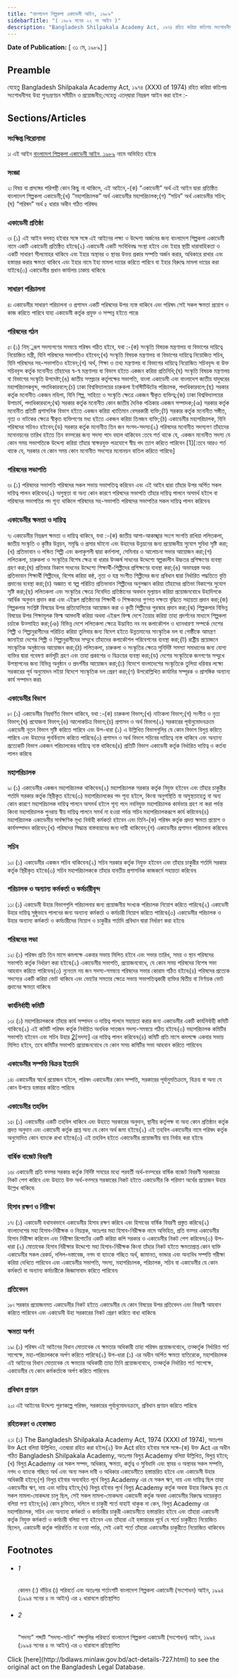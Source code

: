 ```yaml
---
title: "বাংলাদেশ শিল্পকলা একাডেমী আইন, ১৯৮৯"
sidebarTitle: "( ১৯৮৯ সনের ২২ নং আইন )"
description: "Bangladesh Shilpakala Academy Act, ১৯৭৪ রহিত করিয়া কতিপয় সংশোধনীসহ উহা পুনঃপ্রণয়নের উদ্দেশ্যে প্রণীত আইন৷"
---
```


**Date of Publication:** [ ৩১ মে, ১৯৮৯] ]

## Preamble

যেহেতু Bangladesh Shilpakala Academy Act, ১৯৭৪ (XXXI of 1974) রহিত করিয়া কতিপয় সংশোধনীসহ উহা পুনঃপ্রণয়ন সমীচীন ও প্রয়োজনীয়;সেহেতু এতদ্‌দ্বারা নিম্নরূপ আইন করা হইল :-

## Sections/Articles

### সংক্ষিপ্ত শিরোনামা

১৷ এই আইন [বাংলাদেশ শিল্পকলা একাডেমী আইন, ১৯৮৯](/act-727.html "বাংলাদেশ শিল্পকলা একাডেমী আইন, ১৯৮৯") নামে অভিহিত হইবে৷

### সংজ্ঞা

২৷ বিষয় বা প্রসঙ্গের পরিপন্থী কোন কিছু না থাকিলে, এই আইনে,-(ক) “একাডেমী” অর্থ এই আইন দ্বারা প্রতিষ্ঠিত বাংলাদেশ শিল্পকলা একাডেমী;(খ) “মহাপরিচালক” অর্থ একাডেমীর মহাপরিচালক;(গ) “সচিব” অর্থ একাডেমীর সচিব;(ঘ) “পরিষদ” অর্থ ৫ ধারার অধীন গঠিত পরিষদ৷

### একাডেমী প্রতিষ্ঠা

৩৷ (১) এই আইন বলবত্ হইবার সঙ্গে সঙ্গে এই আইনের লক্ষ্য ও উদ্দেশ্য অর্জনের জন্য বাংলাদেশ শিল্পকলা একাডেমী নামে একটি একাডেমী প্রতিষ্ঠিত হইবে৷(২) একাডেমী একটি সংবিধিবদ্ধ সংস্থা হইবে এবং ইহার স্থায়ী ধারাবাহিকতা ও একটি সাধারণ সীলমোহর থাকিবে এবং ইহার অস্থাবর ও স্থাবর উভয় প্রকার সম্পত্তি অর্জন করার, অধিকারে রাখার এবং হস্তান্তর করার ক্ষমতা থাকিবে এবং ইহার নামে ইহা মামলা দায়ের করিতে পারিবে বা ইহার বিরুদ্ধে মামলা দায়ের করা যাইবে৷(৩) একাডেমীর প্রধান কার্যালয় ঢাকায় থাকিবে৷

### সাধারণ পরিচালনা

৪৷ একাডেমীর সাধারণ পরিচালনা ও প্রশাসন একটি পরিষদের উপর ন্যস্ত থাকিবে এবং পরিষদ সেই সকল ক্ষমতা প্রয়োগ ও কাজ করিতে পারিবে যাহা একাডেমী কর্তৃক প্রযুক্ত ও সম্পন্ন হইতে পারে৷

### পরিষদের গঠন

৫৷ (১) নিম্্নরূপ সদস্যগণের সমন্বয়ে পরিষদ গঠিত হইবে, যথা :-(ক) সংস্কৃতি বিষয়ক মন্ত্রণালয় বা বিভাগের দায়িত্বে নিয়োজিত মন্ত্রী, যিনি পরিষদের সভাপতিও হইবেন;(খ) সংস্কৃতি বিষয়ক মন্ত্রণালয় বা বিভাগের দায়িত্বে নিয়োজিত সচিব, যিনি পরিষদের সহ-সভাপতিও হইবেন;(গ) অর্থ, শিক্ষা ও তথ্য মন্ত্রণালয় বা বিভাগের দায়িত্বে নিয়োজিত সচিববৃন্দ বা উক্ত সচিববৃন্দ কর্তৃক মনোনীত তাঁহাদের স্ব-স্ব মন্ত্রণালয় বা বিভাগ হইতে একজন করিয়া প্রতিনিধি;(ঘ) সংস্কৃতি বিষয়ক মন্ত্রণালয় বা বিভাগের সংস্কৃতি উপদেষ্টা;(ঙ) জাতীয় সম্প্রচার কর্তৃপক্ষের সভাপতি, বাংলা একাডেমী এবং বাংলাদেশ জাতীয় যাদুঘরের মহাপরিচালকবৃন্দ, পদাধিকারবলে;(চ) ঢাকা বিশ্ববিদ্যালয়ের চারুকলা ইনস্টিটিউটের পরিচালক, পদাধিকারবলে;(ছ) সরকার কর্তৃক মনোনীত একজন মহিলা, যিনি শিল্প, সাহিত্য ও সংস্কৃতি ক্ষেত্রে একজন স্বীকৃত ব্যক্তিত্ব;(জ) ঢাকা বিশ্ববিদ্যালয়ের উপাচার্য, পদাধিকারবলে;(ঝ) সরকার কর্তৃক মনোনীত কোন জাতীয় দৈনিক পত্রিকার একজন সম্পাদক;(ঞ) সরকার কর্তৃক মনোনীত প্রতিটি প্রশাসনিক বিভাগ হইতে একজন করিয়া খ্যাতিমান বেসরকারী ব্যক্তি;(ট) সরকার কর্তৃক মনোনীত সঙ্গীত, নৃত্য ও নাটকের ক্ষেত্রে স্বীকৃত ব্যক্তিগণের মধ্য হইতে একজন করিয়া তিনজন ব্যক্তি;(ঠ) একাডেমীর মহাপরিচালক, যিনি পরিষদের সচিবও হইবেন;(ড) সরকার কর্তৃক মনোনীত তিন জন সংসদ-সদস্য৷(২) পরিষদের মনোনীত সদস্যগণ তাঁহাদের মনোনয়নের তারিখ হইতে তিন বত্সরের জন্য সদস্য পদে বহাল থাকিবেন :তবে শর্ত থাকে যে, একজন মনোনীত সদস্য যে কোন সময় সভাপতিকে উদ্দেশ্য করিয়া তাঁহার স্বাক্ষরযুক্ত পত্রযোগে স্বীয় পদ ত্যাগ করিতে পারিবেন [1][:তবে আরও শর্ত থাকে যে, সরকার যে কোন সময় কোন মনোনীত সদস্যের মনোনয়ন বাতিল করিতে পারিবে৷]

### পরিষদের সভাপতি

৬৷ (১) পরিষদের সভাপতি পরিষদের সকল সভায় সভাপতিত্ব করিবেন এবং এই আইন দ্বারা তাঁহার উপর অর্পিত সকল দায়িত্ব পালন করিবেন৷(২) অসুস্থতা বা অন্য কোন কারণে পরিষদের সভাপতি তাঁহার দায়িত্ব পালনে অসমর্থ হইলে বা পরিষদের সভাপতির পদ শূন্য থাকিলে পরিষদের সহ-সভাপতি পরিষদের সভাপতির সকল দায়িত্ব পালন করিবেন৷

### একাডেমীর ক্ষমতা ও দায়িত্ব

৭৷ একাডেমীর নিম্নরূপ ক্ষমতা ও দায়িত্ব থাকিবে, যথা :-(ক) জাতীয় আশা-আকাঙ্খার সংগে সংগতি রাখিয়া ললিতকলা, জাতীয় সংস্কৃতি ও কৃষ্টির উন্নয়ন, সমৃদ্ধি ও প্রসার ঘটানো এবং উহাদের উন্নয়নের জন্য প্রয়োজনীয় সুযোগ সুবিধা সৃষ্টি করা;(খ) প্রতিভাবান ও পন্ডিত শিল্পী এবং কলাকুশলী দ্বারা কর্মশালা, সেমিনার ও আলোচনা সভার আয়োজন করা;(গ) ললিতকলা, চারুকলা ও সংস্কৃতির বিশেষ ক্ষেত্র বা ধারার উত্কর্ষ সাধনের উদ্দেশ্যে স্বল্পকালীন উচ্চতর প্রশিক্ষণের ব্যবস্থা গ্রহণ করা;(ঘ) প্রতিভার বিকাশ সাধনের উদ্দেশ্যে শিক্ষার্থী-শিল্পীদের প্রশিক্ষণের ব্যবস্থা করা;(ঙ) অভাবগ্রস্ত অথচ প্রতিভাবান শিক্ষার্থী শিল্পীদের, বিশেষ করিয়া কন্ঠ, নৃত্য ও যন্ত্র সংগীত শিল্পীদের জন্য প্রবিধান দ্বারা নির্ধারিত পদ্ধতিতে বৃত্তি প্রদানের ব্যবস্থা করা;(চ) অজ্ঞাত বা স্বল্প পরিচিত প্রতিভাবান শিল্পীদের অনুসন্ধান করিয়া তাঁহাদের প্রতিভা বিকাশের সুযোগ সৃষ্টি করা;(ছ) ললিতকলা এবং সংস্কৃতির ক্ষেত্রে নিবেদিত প্রতিষ্ঠানের অবদান মূল্যায়ন করিয়া প্রয়োজনবোধে উহাদিগকে আর্থিক অনুদান প্রদান করা এবং এইরূপ প্রতিষ্ঠানের শিক্ষার্থী ও শিক্ষকদের গুণগত দক্ষতা বৃদ্ধিতে সহায়তা প্রদান করা;(জ) শিল্পকলার সংশ্লিষ্ট বিষয়ের উপর প্রতিযোগিতার আয়োজন করা ও কৃতী শিল্পীদের পুরস্কার প্রদান করা;(ঝ) শিল্পকলার বিভিন্ন বিষয়ের উপর শিক্ষামূলক ফিল্ম আমদানী করিয়া অথবা এইরূপ ফিল্ম দেশে তৈয়ার করিয়া তাহা প্রদর্শনের মাধ্যমে শিল্পকলা চর্চাকে উত্সাহিত করা;(ঞ) বিভিন্ন দেশে ললিতকলা ক্ষেত্রে উদ্ভাবিত নব নব কলাকৌশল ও ধ্যানধারণা সম্পর্কে দেশের শিল্পী ও শিল্পানুরাগীদের পরিচিত করিয়া তুলিবার জন্য বিদেশ হইতে উন্নতমানের সাংস্কৃতিক দল বা গোষ্ঠীকে আমন্ত্রণ জানাইয়া দেশের শিল্পী ও শিল্পানুরাগীদের সম্মুখে তাঁহাদের কলাকৌশল পরিবেশনের ব্যবস্থা করা;(ট) রাষ্ট্রীয় প্রয়োজনে সাংস্কৃতিক অনুষ্ঠানের আয়োজন করা;(ঠ) ললিতকলা, চারুকলা ও সংস্কৃতির ক্ষেত্রে সুনির্দিষ্ট সমস্যা সমাধানের জন্য যোগ্য ব্যক্তির দ্বারা গবেষণা কর্মসূচী গ্রহণ এবং তাহা প্রকাশের ও বিক্রয়ের ব্যবস্থা করা;(ড) দেশের সংস্কৃতিকে জনগণের সম্মুখে উপস্থাপনের জন্য বিভিন্ন অনুষ্ঠান ও প্রদর্শনীর আয়োজন করা;(ঢ) বিদেশে বাংলাদেশের সংস্কৃতিকে তুলিয়া ধরিবার লক্ষ্যে সরকারের পূর্ব অনুমোদন লইয়া বিদেশে সাংস্কৃতিক দল প্রেরণ করা;(ণ) উপরোল্লিখিত কার্যাদির সম্পূরক ও প্রাসঙ্গিক অন্যান্য কার্য সম্পাদন করা৷

### একাডেমীর বিভাগ

৮৷ (১) একাডেমীর নিম্নবর্ণিত বিভাগ থাকিবে, যথা :-(ক) চারুকলা বিভাগ;(খ) নাট্যকলা বিভাগ;(গ) সংগীত ও নৃত্য বিভাগ;(ঘ) প্রযোজনা বিভাগ;(ঙ) আলোকচিত্র বিভাগ;(চ) প্রশাসন ও অর্থ বিভাগ৷(২) সরকারের পূর্বানুমোদনক্রমে একাডেমী নূতন বিভাগ সৃষ্টি করিতে পারিবে এবং উপ-ধারা (১) এ উল্লিখিত বিভাগগুলির যে কোন বিভাগ বিলুপ্ত করিতে পারিবে এবং উহাদের পুনর্বিন্যাস করিতে পারিবে৷(৩) প্রশাসন ও অর্থ বিভাগ সচিবের দায়িত্বে ন্যস্ত থাকিবে এবং অন্যান্য প্রত্যেকটি বিভাগ একজন পরিচালকের দায়িত্বে ন্যস্ত থাকিবে৷(৪) প্রতিটি বিভাগ একাডেমী কর্তৃক নির্ধারিত দায়িত্ব ও কর্তব্য পালন করিবে৷

### মহাপরিচালক

৯৷ (১) একাডেমীর একজন মহাপরিচালক থাকিবেন৷(২) মহাপরিচালক সরকার কর্তৃক নিযুক্ত হইবেন এবং তাঁহার চাকুরীর শর্তাদি সরকার কর্তৃক স্থিরীকৃত হইবে৷(৩) মহাপরিচালকের পদ শূন্য হইলে, কিংবা অনুপস্থিতি বা অসুস্থতাহেতু বা অন্য কোন কারণে মহাপরিচালক দায়িত্ব পালনে অসমর্থ হইলে শূন্য পদে নবনিযুক্ত মহাপরিচালক কার্যভার গ্রহণ না করা পর্যন্ত কিংবা মহাপরিচালক পুনরায় স্বীয় দায়িত্ব পালনে সমর্থ না হওয়া পর্যন্ত সচিব মহাপরিচালকরূপে কার্য করিবেন৷(৪) মহাপরিচালক একাডেমীর সার্বক্ষণিক মূখ্য নির্বাহী কর্মকর্তা হইবেন এবং তিনি-(ক) পরিষদ কর্তৃক প্রদত্ত ক্ষমতা প্রয়োগ ও কার্যসম্পাদন করিবেন;(খ) পরিষদের সিদ্ধান্ত বাস্তবায়নের জন্য দায়ী থাকিবেন;(গ) একাডেমীর প্রশাসন পরিচালনা করিবেন৷

### সচিব

১০৷ (১) একাডেমীর একজন সচিব থাকিবেন৷(২) সচিব সরকার কর্তৃক নিযুক্ত হইবেন এবং তাঁহার চাকুরীর শর্তাদি সরকার কর্তৃক স্থিরীকৃত হইবে৷(৩) সচিব মহাপরিচালককে তাঁহার যাবতীয় প্রশাসনিক কাজকর্মে সহায়তা করিবেন৷

### পরিচালক ও অন্যান্য কর্মকর্তা ও কর্মচারীবৃন্দ

১১৷ (১) একাডেমী উহার বিভাগগুলি পরিচালনার জন্য প্রয়োজনীয় সংখ্যক পরিচালক নিয়োগ করিতে পারিবে৷(২) একাডেমী উহার দায়িত্ব সুষ্ঠুভাবে পালনের জন্য অন্যান্য কর্মকর্তা ও কর্মচারী নিয়োগ করিতে পারিবে৷(৩) একাডেমীর পরিচালক ও উহার অন্যান্য কর্মকর্তা ও কর্মচারীদের নিয়োগ ও চাকুরীর শর্তাদি প্রবিধান দ্বারা নির্ধারণ করা হইবে৷

### পরিষদের সভা

১২৷ (১) পরিষদ প্রতি তিন মাসে কমপক্ষে একবার সভায় মিলিত হইবে এবং সভার তারিখ, সময় ও স্থান পরিষদের সভাপতি কর্তৃক নির্ধারণ করা হইবে৷(২) একাডেমীর সভাপতি, প্রয়োজনবোধে, যে কোন সময় পরিষদের বিশেষ সভা আহবান করিতে পারিবেন৷(৩) ন্যুনতম নয় জন সদস্য-সমন্বয়ে পরিষদের সভার কোরাম গঠিত হইবে৷(৪) পরিষদের প্রত্যেক সদস্যের একটি করিয়া ভোট থাকিবে এবং ভোটের সমতার ক্ষেত্রে সভায় সভাপতিত্বকারী ব্যক্তির দ্বিতীয় বা নির্ণায়ক ভোট প্রদানের ক্ষমতা থাকিবে৷

### কার্যনির্বাহী কমিটি

১৩৷ (১) মহাপরিচালককে তাঁহার কার্য সম্পাদন ও দায়িত্ব পালনে সহায়তা করার জন্য একাডেমীর একটি কার্যনির্বাহী কমিটি থাকিবে৷(২) এই কমিটি পরিষদ কর্তৃক নির্বাচিত অনধিক সাতজন সদস্য-সমন্বয়ে গঠিত হইবে৷(৩) মহাপরিচালক কমিটির সভাপতি হইবেন এবং সচিব উহার [2](1)[সদস্য] এর দায়িত্ব পালন করিবেন৷(৪) কমিটি প্রতি মাসে কমপক্ষে একবার সভায় মিলিত হইবে, তবে কমিটির সভাপতি প্রয়োজনবোধে যে কোন সময় কমিটির সভা আহবান করিতে পারিবেন৷

### একাডেমীর সম্পত্তি বিক্রয় ইত্যাদি

১৪৷ একাডেমীর স্বার্থে প্রয়োজন হইলে, পরিষদ একাডেমীর কোন সম্পত্তি, সরকারের পূর্বানুমতিক্রমে, বিক্রয় বা অন্য যে কোন উপায়ে হস্তান্তর করিতে পারিবে৷

### একাডেমীর তহবিল

১৫৷ (১) একাডেমীর একটি তহবিল থাকিবে এবং উহাতে সরকারের অনুদান, স্থানীয় কর্তৃপক্ষ বা অন্য কোন প্রতিষ্ঠান কর্তৃক প্রদত্ত অনুদান এবং একাডেমী কর্তৃক প্রাপ্ত অন্য যে কোন অর্থ জমা হইবে৷(২) এই তহবিল একাডেমীর নামে পরিষদ কর্তৃক অনুমোদিত কোন ব্যাংকে রাখা হইবে৷(৩) এই তহবিল হইতে একাডেমীর প্রয়োজনীয় ব্যয় নির্বাহ করা হইবে৷

### বার্ষিক বাজেট বিবরণী

১৬৷ একাডেমী প্রতি বত্সর সরকার কর্তৃক নির্দিষ্ট সময়ের মধ্যে পরবর্তী অর্থ-বত্সরের বার্ষিক বাজেট বিবরণী সরকারের নিকট পেশ করিবে এবং উহাতে উক্ত অর্থ-বত্সরে সরকারের নিকট হইতে একাডেমীর কি পরিমাণ অর্থের প্রয়োজন উহার উল্লেখ থাকিবে৷

### হিসাব রক্ষণ ও নিরীক্ষা

১৭৷ (১) একাডেমী যথাযথভাবে একাডেমীর হিসাব রক্ষণ করিবে এবং হিসাবের বার্ষিক বিবরণী প্রস্তুত করিবে৷(২) বাংলাদেশের মহা হিসাব-নিরীক্ষক ও নিয়ন্ত্রক, অতঃপর মহা হিসাব-নিরীক্ষক নামে অভিহিত, প্রতি বত্সর একাডেমীর হিসাব নিরীক্ষা করিবেন এবং নিরীক্ষা রিপোর্টের একটি করিয়া কপি সরকার ও একাডেমীর নিকট পেশ করিবেন৷(৩) উপ-ধারা (২) মোতাবেক হিসাব নিরীক্ষার উদ্দেশ্যে মহা হিসাব-নিরীক্ষক কিংবা তাঁহার নিকট হইতে ক্ষমতাপ্রাপ্ত কোন ব্যক্তি একাডেমীর সকল রেকর্ড, দলিল-দস্তাবেজ, নগদ বা ব্যাংকে গচ্ছিত অর্থ, জামানত, ভান্ডার এবং অন্যবিধ সম্পত্তি পরীক্ষা করিয়া দেখিতে পারিবেন এবং একাডেমীর সভাপতি, সদস্য, মহাপরিচালক, পরিচালক, সচিব বা একাডেমীর যে কোন কর্মকর্তা বা অন্যান্য কর্মচারীকে জিজ্ঞাসাবাদ করিতে পারিবেন৷

### প্রতিবেদন

১৮৷ সরকার প্রয়োজনমত একাডেমীর নিকট হইতে একাডেমীর যে কোন বিষয়ের উপর প্রতিবেদন এবং বিবরণী আহবান করিতে পারিবেন এবং একাডেমী উহা সরকারের নিকট প্রেরণ করিতে বাধ্য থাকিবে৷

### ক্ষমতা অর্পণ

১৯৷ (১) পরিষদ এই আইনের বিধান মোতাবেক যে ক্ষমতার অধিকারী তাহা পরিষদ প্রয়োজনবোধে, তত্কর্তৃক নির্ধারিত শর্ত সাপেক্ষে, মহা-পরিচালককে অর্পণ করিতে পারিবে৷(২) উপ-ধারা (১) এর অধীন অর্পিত ক্ষমতা ব্যতিরেকে, মহাপরিচালক এই আইনের বিধান মোতাবেক যে ক্ষমতার অধিকারী তাহা তিনি প্রয়োজনবোধে, তত্কর্তৃক নির্ধারিত শর্ত সাপেক্ষে, একাডেমীর যে কোন কর্মকর্তাকে অর্পণ করিতে পারিবেন৷

### প্রবিধান প্রণয়ন

২০৷ এই আইনের উদ্দেশ্য পূরণকল্পে পরিষদ, সরকারের পূর্বানুমোদনক্রমে, প্রবিধান প্রণয়ন করিতে পারিবে৷

### রহিতকরণ ও হেফাজত

২১৷ (১) The Bangladesh Shilpakala Academy Act, 1974 (XXXI of 1974), অতঃপর উক্ত Act বলিয়া উল্লিখিত, এতদ্বারা রহিত করা হইল৷(২) উক্ত Act রহিত হইবার সঙ্গে সঙ্গে-(ক) উক্ত Act এর অধীন গঠিত Bangladesh Shilpakala Academy, অতঃপর বিলুপ্ত Academy বলিয়া উল্লিখিত, বিলুপ্ত হইবে;(খ) বিলুপ্ত Academy এর সকল সম্পদ, অধিকার, ক্ষমতা, কর্তৃত্ব ও সুবিধাদি এবং স্থাবর ও অস্থাবর সকল সম্পত্তি, নগদ ও ব্যাংকে গচ্ছিত অর্থ এবং অন্য সকল দাবী ও অধিকার একাডেমীতে হস্তান্তরিত হইবে এবং একাডেমী উহার অধিকারী হইবে;(গ) বিলুপ্ত হইবার অব্যবহিত পূর্বে বিলুপ্ত Academy এর যে সকল ঋণ, দায় এবং দায়িত্ব ছিল তাহা একাডেমীর ঋণ, দায় এবং দায়িত্ব হইবে;(ঘ) বিলু্‌প্ত হইবার পূর্বে বিলু্‌প্ত Academy কর্তৃক অথবা উহার বিরুদ্ধে কৃত যে সকল মামলা-মোকদ্দমা চালু ছিল, সেই সকল মামলা-মোকদ্দমা একাডেমী কর্তৃক অথবা একাডেমীর বিরুদ্ধে দায়েরকৃত বলিয়া গণ্য হইবে;(ঙ) কোন চুক্তিতে, দলিলে বা চাকুরী শর্তে যাহাই থাকুক না কেন, বিলুপ্ত Academy এর মহাপরিচালক, সচিব এবং অন্যান্য কর্মকর্তা ও কর্মচারীর চাকুরী একাডেমীতে হস্তান্তরিত হইবে এবং তাঁহারা একাডেমী কর্তৃক নিযুক্ত কর্মকর্তা ও কর্মচারী বলিয়া গণ্য হইবেন এবং তাঁহারা এই হস্তান্তরের পূর্বে যে শর্তে চাকুরীতে নিয়োজিত ছিলেন, একাডেমী কর্তৃক পরিবর্তিত না হওয়া পর্যন্ত, সেই একই শর্তে তাঁহারা একাডেমীর চাকুরীতে নিয়োজিত থাকিবেন৷

## Footnotes

- ###### 1

  কোলন (:) দাঁড়ির (৷) পরিবর্তে এবং অতঃপর শর্তাংশটি বাংলাদেশ শিল্পকলা একাডেমী (সংশোধন) আইন, ১৯৯৪ (১৯৯৪ সনের ৪ নং আইন) এর ২ ধারাবলে প্রতিস্থাপিত

- ###### 2

  “সদস্য” শব্দটি “সদস্য-সচিব” শব্দগুলির পরিবর্তে বাংলাদেশ শিল্পকলা একাডেমী (সংশোধন) আইন, ১৯৯৪ (১৯৯৪ সনের ৪ নং আইন) এর ৩ ধারাবলে প্রতিস্থাপিত

<Note>
  Click [here](http://bdlaws.minlaw.gov.bd/act-details-727.html) to see the original act on the Bangladesh Legal Database.
</Note>
